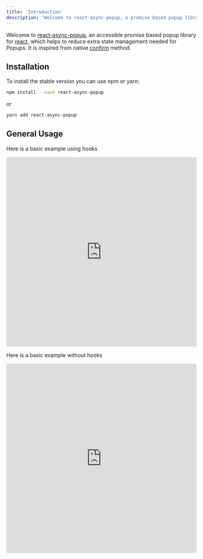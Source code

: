 ```yaml
---
title: 'Introduction'
description: 'Welcome to react-async-popup, a promise based popup library for react, which helps to recude extra state management needed for Popups'
---
```


Welcome to [react-async-popup](https://github.com/aadilhasan/react-async-popup), an accessible promise based popup library for [react](https://reactjs.org/), which helps to reduce extra state management needed for Popups.
It is inspired from native [confirm](https://developer.mozilla.org/en-US/docs/Web/API/Window/confirm) method.

## Installation

To install the stable version you can use npm or yarn:

```bash
npm install --save react-async-popup
```

or

```bash
yarn add react-async-popup
```

## General Usage

Here is a basic example using hooks

<iframe
  src='https://codesandbox.io/embed/react-asyc-popup-hooks-example-modal-and-confirm-dvisw?fontsize=14&hidenavigation=1&theme=dark'
  style='width:100%; height:500px; border:0; border-radius: 4px; overflow:hidden;'
  title='react-asyc-popup hooks example modal and confirm'
  allow='accelerometer; ambient-light-sensor; camera; encrypted-media; geolocation; gyroscope; hid; microphone; midi; payment; usb; vr'
  sandbox='allow-forms allow-modals allow-popups allow-presentation allow-same-origin allow-scripts'
></iframe>

Here is a basic example without hooks

<iframe
  src='https://codesandbox.io/embed/react-async-popup-basic-example-tjcpp?fontsize=14&hidenavigation=1&theme=dark'
  style='width:100%; height:500px; border:0; border-radius: 4px; overflow:hidden;'
  title='react-async-popup-basic-example'
  allow='accelerometer; ambient-light-sensor; camera; encrypted-media; geolocation; gyroscope; hid; microphone; midi; payment; usb; vr'
  sandbox='allow-forms allow-modals allow-popups allow-presentation allow-same-origin allow-scripts'
></iframe>
